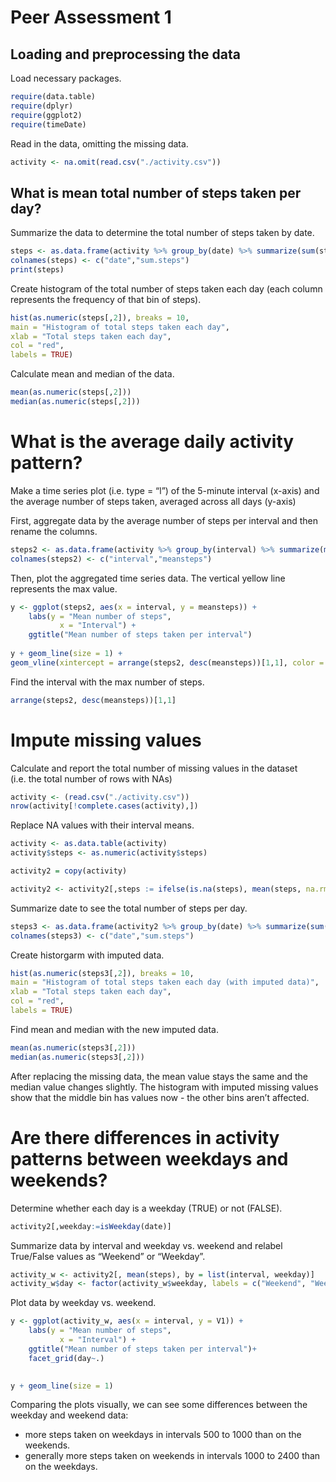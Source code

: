 Peer Assessment 1
==========================================



## Loading and preprocessing the data  
Load necessary packages.

```r
require(data.table)
require(dplyr)
require(ggplot2)
require(timeDate)
```

Read in the data, omitting the missing data.

```r
activity <- na.omit(read.csv("./activity.csv"))
```

## What is mean total number of steps taken per day?

Summarize the data to determine the total number of steps taken by date.

```r
steps <- as.data.frame(activity %>% group_by(date) %>% summarize(sum(steps)))
colnames(steps) <- c("date","sum.steps")
print(steps)
```
 
Create histogram of the total number of steps taken each day (each column represents the frequency of that bin of steps).


```r
hist(as.numeric(steps[,2]), breaks = 10, 
main = "Histogram of total steps taken each day", 
xlab = "Total steps taken each day",
col = "red", 
labels = TRUE)
```

Calculate mean and median of the data.

```r
mean(as.numeric(steps[,2]))
median(as.numeric(steps[,2]))
```

# What is the average daily activity pattern?

Make a time series plot (i.e. type = "l") of the 5-minute interval (x-axis) and the average number of steps taken, averaged across all days (y-axis)

First, aggregate data by the average number of steps per interval and then rename the columns.

```r
steps2 <- as.data.frame(activity %>% group_by(interval) %>% summarize(mean(steps)))
colnames(steps2) <- c("interval","meansteps")
```

Then, plot the aggregated time series data. The vertical yellow line represents the max value.

```r
y <- ggplot(steps2, aes(x = interval, y = meansteps)) + 
    labs(y = "Mean number of steps",
           x = "Interval") +
    ggtitle("Mean number of steps taken per interval")
      
y + geom_line(size = 1) + 
geom_vline(xintercept = arrange(steps2, desc(meansteps))[1,1], color = "yellow", size = 1)
```

Find the interval with the max number of steps.

```r
arrange(steps2, desc(meansteps))[1,1]
```

# Impute missing values

Calculate and report the total number of missing values in the dataset (i.e. the total number of rows with NAs)

```r
activity <- (read.csv("./activity.csv"))
nrow(activity[!complete.cases(activity),])
```

Replace NA values with their interval means.

```r
activity <- as.data.table(activity)
activity$steps <- as.numeric(activity$steps)

activity2 = copy(activity)

activity2 <- activity2[,steps := ifelse(is.na(steps), mean(steps, na.rm=TRUE), steps), by = interval]
```

Summarize date to see the total number of steps per day.

```r
steps3 <- as.data.frame(activity2 %>% group_by(date) %>% summarize(sum(steps)))
colnames(steps3) <- c("date","sum.steps")
```

Create historgarm with imputed data.

```r
hist(as.numeric(steps3[,2]), breaks = 10, 
main = "Histogram of total steps taken each day (with imputed data)", 
xlab = "Total steps taken each day",
col = "red",
labels = TRUE)
```

Find mean and median with the new imputed data.

```r
mean(as.numeric(steps3[,2]))
median(as.numeric(steps3[,2]))
```

After replacing the missing data, the mean value stays the same and the median value changes slightly. The histogram with imputed missing values show that the middle bin has values now - the other bins aren't affected.

# Are there differences in activity patterns between weekdays and weekends?

Determine whether each day is a weekday (TRUE) or not (FALSE).

```r
activity2[,weekday:=isWeekday(date)]
```

Summarize data by interval and weekday vs. weekend and relabel True/False values as "Weekend" or "Weekday".

```r
activity_w <- activity2[, mean(steps), by = list(interval, weekday)]
activity_w$day <- factor(activity_w$weekday, labels = c("Weekend", "Weekday"))
```

Plot data by weekday vs. weekend.

```r
y <- ggplot(activity_w, aes(x = interval, y = V1)) + 
    labs(y = "Mean number of steps",
           x = "Interval") +
    ggtitle("Mean number of steps taken per interval")+
    facet_grid(day~.)
      

y + geom_line(size = 1)
```

Comparing the plots visually, we can see some differences between the weekday and weekend data:

* more steps taken on weekdays in intervals 500 to 1000 than on the weekends. 
* generally more steps taken on weekends in intervals 1000 to 2400 than on the weekdays.